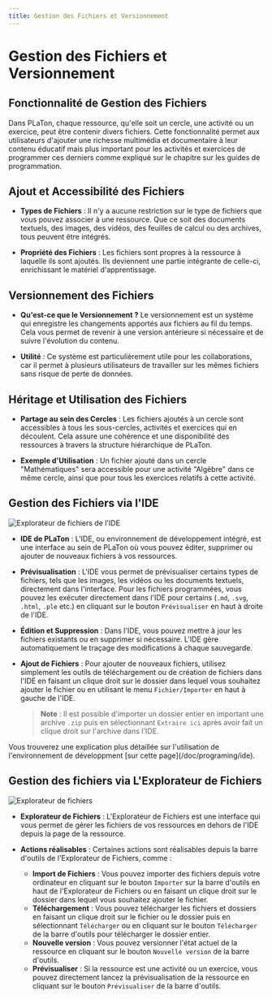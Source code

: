 ```yaml
---
title: Gestion des Fichiers et Versionnement
---
```



# Gestion des Fichiers et Versionnement

## Fonctionnalité de Gestion des Fichiers

Dans PLaTon, chaque ressource, qu'elle soit un cercle, une activité ou un exercice, peut être contenir divers fichiers.
Cette fonctionnalité permet aux utilisateurs d'ajouter une richesse multimédia et documentaire à leur contenu éducatif
mais plus important pour les activités et exercices de programmer ces derniers comme expliqué sur le chapitre sur les guides de programmation.

## Ajout et Accessibilité des Fichiers

- **Types de Fichiers** :
  Il n'y a aucune restriction sur le type de fichiers que vous pouvez associer à une ressource. Que ce soit des documents textuels, des images, des vidéos, des feuilles de calcul ou des archives, tous peuvent être intégrés.

- **Propriété des Fichiers** :
  Les fichiers sont propres à la ressource à laquelle ils sont ajoutés. Ils deviennent une partie intégrante de celle-ci, enrichissant le matériel d'apprentissage.

## Versionnement des Fichiers

- **Qu'est-ce que le Versionnement ?**
  Le versionnement est un système qui enregistre les changements apportés aux fichiers au fil du temps. Cela vous permet de revenir à une version antérieure si nécessaire et de suivre l'évolution du contenu.

- **Utilité** :
  Ce système est particulièrement utile pour les collaborations, car il permet à plusieurs utilisateurs de travailler sur les mêmes fichiers sans risque de perte de données.

## Héritage et Utilisation des Fichiers

- **Partage au sein des Cercles** :
  Les fichiers ajoutés à un cercle sont accessibles à tous les sous-cercles, activités et exercices qui en découlent. Cela assure une cohérence et une disponibilité des ressources à travers la structure hiérarchique de PLaTon.

- **Exemple d'Utilisation** :
  Un fichier ajouté dans un cercle "Mathématiques" sera accessible pour une activité "Algèbre" dans ce même cercle, ainsi que pour tous les exercices relatifs à cette activité.

## Gestion des Fichiers via l'IDE

![Explorateur de fichiers de l'IDE](../../../public/screens/resources/ide/explorer.png)

- **IDE de PLaTon** :
  L'IDE, ou environnement de développement intégré, est une interface au sein de PLaTon où vous pouvez éditer, supprimer ou ajouter de nouveaux fichiers à vos ressources.

- **Prévisualisation** :
  L'IDE vous permet de prévisualiser certains types de fichiers, tels que les images, les vidéos ou les documents textuels, directement dans l'interface.
  Pour les fichiers programmées, vous pouvez les exécuter directement dans l'IDE pour certains (`.md`, `.svg`, `.html`, `.ple` etc.) en cliquant sur le bouton `Prévisualiser` en haut à droite de l'IDE.

- **Édition et Suppression** :
  Dans l'IDE, vous pouvez mettre à jour les fichiers existants ou en supprimer si nécessaire.
  L'IDE gère automatiquement le traçage des modifications à chaque sauvegarde.

- **Ajout de Fichiers** :
  Pour ajouter de nouveaux fichiers, utilisez simplement les outils de téléchargement ou de création de fichiers dans l'IDE en faisant un clique droit sur le dossier dans lequel vous souhaitez ajouter le fichier ou en utilisant le menu `Fichier/Importer` en haut à gauche de l'IDE.

  > **Note** : Il est possible d'importer un dossier entier en important une archive `.zip` puis en sélectionnant `Extraire ici` après avoir fait un clique droit sur l'archive dans l'IDE.
<Callout type="info">
Vous trouverez une explication plus détaillée sur l'utilisation de l'environnement de développment [sur cette page](/doc/programing/ide).
</Callout>

## Gestion des fichiers via L'Explorateur de Fichiers

![Explorateur de fichiers](../../../public/screens/resources/explorer.png)

- **Explorateur de Fichiers** :
  L'Explorateur de Fichiers est une interface qui vous permet de gérer les fichiers de vos ressources en dehors de l'IDE depuis la page de la ressource.

- **Actions réalisables** : Certaines actions sont réalisables depuis la barre d'outils de l'Explorateur de Fichiers, comme :
  - **Import de Fichiers** : Vous pouvez importer des fichiers depuis votre ordinateur en cliquant sur le bouton `Importer` sur la barre d'outils en haut de l'Explorateur de Fichiers ou en faisant un clique droit sur le dossier dans lequel vous souhaitez ajouter le fichier.
  - **Téléchargement** : Vous pouvez télécharger les fichiers et dossiers en faisant un clique droit sur le fichier ou le dossier puis en sélectionnant `Télécharger` ou en cliquant sur le bouton `Télécharger` de la barre d'outils pour télécharger le dossier entier.
  - **Nouvelle version** : Vous pouvez versionner l'état actuel de la ressource en cliquant sur le bouton `Nouvelle version` de la barre d'outils.
  - **Prévisualiser** : Si la ressource est une activité ou un exercice, vous pouvez directement lancez la prévisualisation de la ressource en cliquant sur le bouton `Prévisualiser` de la barre d'outils.
